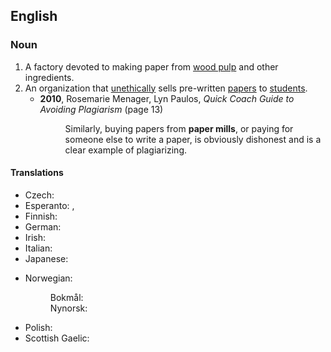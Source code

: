 {{also|papermill}}

==English==
{{wikipedia}}

===Noun===
{{en-noun}}

# A factory devoted to making paper from [[wood pulp]] and other ingredients.
# An organization that [[unethical]]ly sells pre-written [[paper]]s to [[student]]s.
#* '''2010''', Rosemarie Menager, Lyn Paulos, ''Quick Coach Guide to Avoiding Plagiarism'' (page 13)
#*: Similarly, buying papers from '''paper mills''', or paying for someone else to write a paper, is obviously dishonest and is a clear example of plagiarizing.

====Translations====
{{trans-top|factory}}
* Czech: {{t+|cs|papírna|f}}
* Esperanto: {{t|eo|paperfarejo}}, {{t|eo|papermuelejo}}
* Finnish: {{t+|fi|paperitehdas}}
* German: {{t+|de|Papierfabrik|f}}
* Irish: {{t|ga|muileann páipéir|m}}
* Italian: {{t+|it|cartiera|f}}
* Japanese: {{t|ja|製紙工場|tr=seishikōjō|sc=Jpan}}
{{trans-mid}}
* Norwegian:
*: Bokmål: {{t|nb|papirfabrikk|m}}
*: Nynorsk: {{t|nn|papirfabrikk|m}}
* Polish: {{t+|pl|papiernia|f}}
* Scottish Gaelic: {{t|gd|muileann-pàipeir|m}}
{{trans-bottom}}